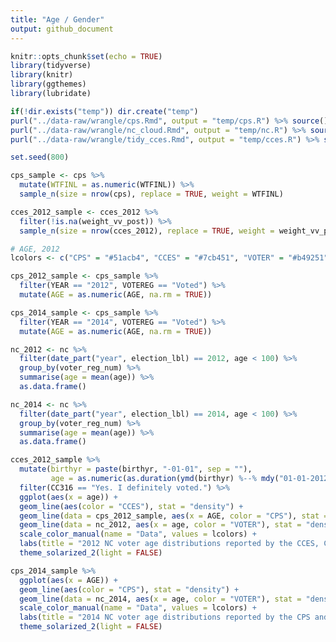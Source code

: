 ```yaml
---
title: "Age / Gender"
output: github_document
---
```


```r
knitr::opts_chunk$set(echo = TRUE)
library(tidyverse)
library(knitr)
library(ggthemes)
library(lubridate)
```

```r
if(!dir.exists("temp")) dir.create("temp")
purl("../data-raw/wrangle/cps.Rmd", output = "temp/cps.R") %>% source()
purl("../data-raw/wrangle/nc_cloud.Rmd", output = "temp/nc.R") %>% source()
purl("../data-raw/wrangle/tidy_cces.Rmd", output = "temp/cces.R") %>% source()
```

```r
set.seed(800)

cps_sample <- cps %>%
  mutate(WTFINL = as.numeric(WTFINL)) %>%
  sample_n(size = nrow(cps), replace = TRUE, weight = WTFINL)

cces_2012_sample <- cces_2012 %>%
  filter(!is.na(weight_vv_post)) %>%
  sample_n(size = nrow(cces_2012), replace = TRUE, weight = weight_vv_post)
```


```r
# AGE, 2012
lcolors <- c("CPS" = "#51acb4", "CCES" = "#7cb451", "VOTER" = "#b49251")

cps_2012_sample <- cps_sample %>%
  filter(YEAR == "2012", VOTEREG == "Voted") %>%
  mutate(AGE = as.numeric(AGE, na.rm = TRUE))

cps_2014_sample <- cps_sample %>%
  filter(YEAR == "2014", VOTEREG == "Voted") %>%
  mutate(AGE = as.numeric(AGE, na.rm = TRUE))

nc_2012 <- nc %>%
  filter(date_part("year", election_lbl) == 2012, age < 100) %>%
  group_by(voter_reg_num) %>%
  summarise(age = mean(age)) %>%
  as.data.frame()

nc_2014 <- nc %>%
  filter(date_part("year", election_lbl) == 2014, age < 100) %>%
  group_by(voter_reg_num) %>%
  summarise(age = mean(age)) %>%
  as.data.frame()

cces_2012_sample %>%
  mutate(birthyr = paste(birthyr, "-01-01", sep = ""),
         age = as.numeric(as.duration(ymd(birthyr) %--% mdy("01-01-2012")), "years")) %>%
  filter(CC316 == "Yes. I definitely voted.") %>%
  ggplot(aes(x = age)) +
  geom_line(aes(color = "CCES"), stat = "density") +
  geom_line(data = cps_2012_sample, aes(x = AGE, color = "CPS"), stat = "density") +
  geom_line(data = nc_2012, aes(x = age, color = "VOTER"), stat = "density") +
  scale_color_manual(name = "Data", values = lcolors) +
  labs(title = "2012 NC voter age distributions reported by the CCES, CPS, and voter file", x = "Age", y = "Density") +
  theme_solarized_2(light = FALSE)

cps_2014_sample %>%
  ggplot(aes(x = AGE)) +
  geom_line(aes(color = "CPS"), stat = "density") +
  geom_line(data = nc_2014, aes(x = age, color = "VOTER"), stat = "density") +
  scale_color_manual(name = "Data", values = lcolors) +
  labs(title = "2014 NC voter age distributions reported by the CPS and voter file", x = "Age", y = "Density") +
  theme_solarized_2(light = FALSE)
```




